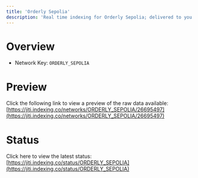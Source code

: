 ```yaml
---
title: 'Orderly Sepolia'
description: 'Real time indexing for Orderly Sepolia; delivered to you'
---
```


# Overview
- Network Key: `ORDERLY_SEPOLIA`

# Preview
Click the following link to view a preview of the raw data available: [https://jiti.indexing.co/networks/ORDERLY_SEPOLIA/26695497](https://jiti.indexing.co/networks/ORDERLY_SEPOLIA/26695497)

# Status
Click here to view the latest status: [https://jiti.indexing.co/status/ORDERLY_SEPOLIA](https://jiti.indexing.co/status/ORDERLY_SEPOLIA)
